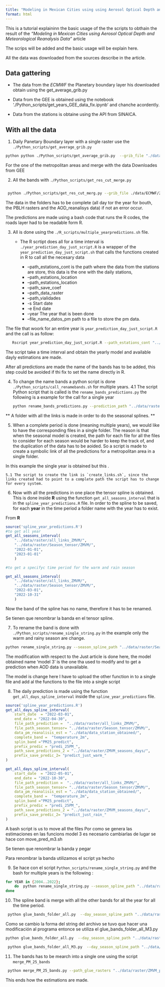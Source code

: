 ```yaml
---
title: "Modeling in Mexican Cities using using Aerosol Optical Depth and Meteorological Reanalysis Data"
format: html
---
```



This is a tutorial explaininn the basic usage of the the scripts to obthain the result of the *"Modeling in Mexican Cities using  Aerosol Optical Depth and Meteorological Reanalysis Data"* article 


The scrips will be added and the basic usage will be explain here. 


All the data was downloaded from the sources describe in the article. 



## Data gattering 
* The data from the *ECMWF* the Planetary boundary layer his downloaded obtain using the  get_average_grib.py

* Data from the GEE is obtained using the notebook './Python_scripts/get_years_GEE_data_fix.ipynb' and chanche acordently.

* Data from the stations is obtaine using the API from SINAICA. 






## With all the data 

1. Daily Panetary Boundary layer with a single raster use the `./Python_scripts/get_average_grib.py`

```bash
python python ./Python_scripts/get_average_grib.py  --grib_file "./data/ECMWF/2022_PBLH.grib" --path_dir_day_average './data/raster/ECMWF_rasters/2022/' --initial_day "2022-01-01" --final_day "2022-12-31"
```

For the one of the metropolitan areas and merge with the data Downloades from GEE

2. All the bands with  `./Python_scripts/get_res_cut_merge.py`

```bash

 python ./Python_scripts/get_res_cut_merg.py --grib_file ./data/ECMWF/2022_PBLH.grib  --path_dir_day_average ./data/raster/ECMWF_rasters/2022/ --path_dir_multy_band ./data/raster/AOD_REA_GEE/ZMVM/2022/ --path_dir_resample ./data/raster/middle_PBLH/resample/2022/ --path_dir_cut ./data/raster/middle_PBLH/cut/2022/  --path_dir_merge ./data/raster/middle_PBLH/all_bands/2022/ --file_metropolitan_polygon ./data/Zonas_metro/ZMVM.shp
```


::: {.callout-warning }
The data in the folders has to be complete (all day tor the year for bouth, the PBLH rasters and the AOD_reanalisys data) if not an error occur. 
:::

The predictions are made using a bash code that runs the R codes, the roads layer had to be readable form R. 





3.  All is done using the ` ./R_scripts/multiple_yearpredictions.sh` file. 

    * The R scrtipt does all for a time interval is `./year_prediction_day_just_script.R` is a wrapper of the `year_prediction_day_just_script.sh` that calls the functions created in R to call all the necesary data 

        * --path_estations_cont is the path where the data from the stations are store, this data is the one with the daily stations, 
        * --path_estations_location 
        * --path_estations_location
        * --path_save_coef
        * --path_data_raster
        * --path_vialidades
        * -s Start date
        * -e End date 
        * --year The year that is been done  
        * --file_name_datos_pm path to a file to store the pm data. 


The file that woork for an entire year is `year_prediction_day_just_script.R` and the call is as follow:

```bash
   Rscript year_prediction_day_just_script.R --path_estations_cont "../data/R_data/BDA_exemp.Rda" --path_estations_location "../data/Estaciones/Coord_estaciones_SINAICA.xlsx" --path_save_predictions "../data/raster/ZMVM_predictions/2022/" --prefix_save "predi_25PM_" --path_save_coef "../data/coefficient_models/" --path_data_raster "../data/raster/middle_PBLH/all_bands/2022/" --path_vialidades "../data/Vialidades/ZMVM/all_vialidades_2.tif" -s "2022-01-01" -e "2022-12-31" --year 2022 --zona_metro "ZMVM" --file_name_datos_pm "../data/data_station_obtained/datos_pm_2022.rda"
```

The script take a time interval and obtain the yearly model and available dayly estimations are made. 

After all predictions are made the name of the bands has to be added, this step could be avoided if thi fix to set the name directly in R. 

4. To change the name bands a python script is done `./Python_scripts/call_renamebands.sh` for multiple years. 
    4.1 The script Python script that is called is the `rename_bands_predictions.py` the following is a example for the call for a single year

    ```bash
    python rename_bands_predictions.py --prediction_path "../data/raster/ZMVM_predictions/2022/"
    ```
    

** A folder with all the links is made in order to do the seasonal splines. **

5. When a complete period is done (meaning multiple years), we would like to have the corresponding files in a single folder. The reason is that when the seasonal model is created, the path for each file for all the files to consider for each season would be harder to keep the track of, and the duplication of the data has  to be aoided. So a script is made to create a symbolic link of all the predictions for a metropolitan area in a single folder. 

In this example the single year is obtained but this  .


    5.1 The script to create the link is `create_links.sh`, since the links created had to point to a complete path the script has to change for every system. 






6. Now with all the predictions in one place the tensor spline is obtained. This is done inside **R** using the function `get_all_seasons_interval` that is in the `spline_year_predictions.R` file. In order to the spline to be saved, for each **year** in the time period a folder name with the year has to exist.


From **R**
```r
source('spline_year_predictions.R')
#to get all year 
get_all_seasons_interval(
    "../data/raster/all_links_ZMVM/",
    "../data/raster/Season_tensor/ZMVM/",
    "2022-01-01",
    "2023-01-01"
    )

#to get a specifyc time period for the warm and rain season 

get_all_seasons_interval(
    "../data/raster/all_links_ZMVM/",
    "../data/raster/Season_tensor/ZMVM/",
    "2022-03-01",
    "2022-10-31"
    )
```
 
 
 Now the band of the spline has no name, therefore it has to be renamed. 
 
 Se tienen que renombrar la banda en el tensor spline.

7.  To rename the band is done with `./Python_scripts/rename_single_string.py`  in the example only the warm and rainy season are change. 

```bash 
python rename_single_string.py --season_spline_path "../data/raster/Season_tensor/ZMVM/2022/"

```

The modification with respect to the Just article is done here, the model obtained name 'model 3' is the one tha used to modify and to get a prediction when AOD data is unavailable.


The model is change here I have to upload the other function in to a single file and add al the functions to the file into a single script





8. The daily prediction is made using the function `get_all_days_spline_interval` inside the `spline_year_predictions` file.


```R
source('spline_year_predictions.R')
get_all_days_spline_interval(
    start_date  = "2022-03-01",
    end_date = "2022-04-30", 
    file_path_prediction =  "../data/raster/all_links_ZMVM/",
    file_path_season_tensor= "../data/raster/Season_tensor/ZMVM/",
    data_pm_reanalisis_est = "../data/data_station_obtained/", 
    complete_band =  "temperature_2m",
    splin_band ="PM25_predict",
    prefix_predic = "predi_25PM_",
    path_save_predictions_2 = "../data/raster/ZMVM_seasons_days/",
    prefix_save_predic_2= "predict_just_warm_"
)

get_all_days_spline_interval(
    start_date  = "2022-05-01",
    end_date = "2022-10-30", 
    file_path_prediction =  "../data/raster/all_links_ZMVM/",
    file_path_season_tensor= "../data/raster/Season_tensor/ZMVM/",
    data_pm_reanalisis_est = "../data/data_station_obtained/", 
    complete_band =  "temperature_2m",
    splin_band ="PM25_predict",
    prefix_predic = "predi_25PM_",
    path_save_predictions_2 = "../data/raster/ZMVM_seasons_days/",
    prefix_save_predic_2= "predict_just_rain_"
)
```


A bash script is us to move all the files 
Por como se genera las estimaciones en las funcions model 3 es necesario cambiarlas de lugar  se hace con move_pred_m3.sh


Se tienen que renombrar la banda y pegar

Para renombrar la banda utilizamos el script ya hecho 

9. Se hace con el script `Python_scripts/rename_single_string.py` and the bash for multiple years is the following :
```bash 
for YEAR in {2004..2022}; 
    do  python rename_single_string.py --season_spline_path "../data/raster/ZMVM_seasons_days/$YEAR/" --name_band "PM25_predict_spline";
done
```



10. The spline band is merge with all the other bands for all the year for all the time period. 
```bash
 python glue_bands_folder_all.py  --day_season_spline_path "../data/raster/ZMVM_seasons_days/" --day_predictions  "../data/raster/ZMVM_predictions/" --save_path_glue "../datos/raster/ZMVM_prediction_glue/" --start_year "2022" --end_year "2022"
```

Como se cambio la forma del string del archivo se tuvo que hacer una modificación al programa entonce se utiliza el glue_bands_folder_all_M3.py

```bash
python glue_bands_folder_all.py  --day_season_spline_path "../data/raster/ZMVM_seasons_days/" --day_predictions  "../data/raster/ZMVM_predictions/" --save_path_glue "../data/raster/ZMVM_prediction_glue/" --start_year "2022" --end_year "2022"
```

```bash
 python glue_bands_folder_all_M3.py  --day_season_spline_path "../data/raster/ZMVM_All/model_3_predict/" --day_predictions  "../data/raster/ZMVM_All/ZMVM_predictions/" --save_path_glue "../data/raster/ZMVM_All/model_3_glue/" --start_year "2004" --end_year "2022"
 ```

11. The bands has to be mearch into a single one using the script `merge_PM_25_bands`


```bash 
 python merge_PM_25_bands.py --path_glue_rasters "../data/raster/ZMVM_prediction_glue/" --save_path_merge "../data/raster/ZMVM_merge_final/" --upper_band "PM25_predict" --under_band "PM25_predict_spline" --merge_band "PM25_merge" --save_prefix "PM25_merge_" --start_year 2022 --end_year 2022 --verbose TRUE
```


This ends how the estimations are made. 

